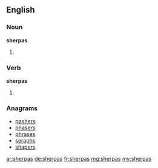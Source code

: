 ==English==

===Noun===
'''sherpas'''

# {{plural of|sherpa}}

===Verb===
'''sherpas'''

# {{third-person singular of|sherpa}}

===Anagrams===
* [[pashers#English|pashers]]
* [[phasers#English|phasers]]
* [[phrases#English|phrases]]
* [[seraphs#English|seraphs]]
* [[shapers#English|shapers]]

[[ar:sherpas]]
[[de:sherpas]]
[[fr:sherpas]]
[[mg:sherpas]]
[[my:sherpas]]